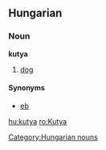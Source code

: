 ==Hungarian==
=== Noun ===
'''kutya'''

#[[dog]]

====Synonyms====
*[[eb]]

[[hu:kutya]]
[[ro:Kutya]]
[[Category:Hungarian nouns]]